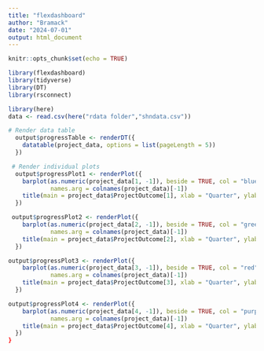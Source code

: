 ```yaml
---
title: "flexdashboard"
author: "Bramack"
date: "2024-07-01"
output: html_document
---
```


```r
knitr::opts_chunk$set(echo = TRUE)
```

```r
library(flexdashboard)
library(tidyverse)
library(DT)
library(rsconnect)
```


```r
library(here)
data <- read.csv(here("rdata folder","shndata.csv"))
```
```r
# Render data table
  output$progressTable <- renderDT({
    datatable(project_data, options = list(pageLength = 5))
  })
```
```r
 # Render individual plots
  output$progressPlot1 <- renderPlot({
    barplot(as.numeric(project_data[1, -1]), beside = TRUE, col = "blue",
            names.arg = colnames(project_data)[-1])
    title(main = project_data$ProjectOutcome[1], xlab = "Quarter", ylab = "Percentage")
  })
```
```r
 output$progressPlot2 <- renderPlot({
    barplot(as.numeric(project_data[2, -1]), beside = TRUE, col = "green",
            names.arg = colnames(project_data)[-1])
    title(main = project_data$ProjectOutcome[2], xlab = "Quarter", ylab = "Percentage")
  })
```
```r
output$progressPlot3 <- renderPlot({
    barplot(as.numeric(project_data[3, -1]), beside = TRUE, col = "red",
            names.arg = colnames(project_data)[-1])
    title(main = project_data$ProjectOutcome[3], xlab = "Quarter", ylab = "Percentage")
  })
```
```r
output$progressPlot4 <- renderPlot({
    barplot(as.numeric(project_data[4, -1]), beside = TRUE, col = "purple",
            names.arg = colnames(project_data)[-1])
    title(main = project_data$ProjectOutcome[4], xlab = "Quarter", ylab = "Percentage")
  })
}

```




